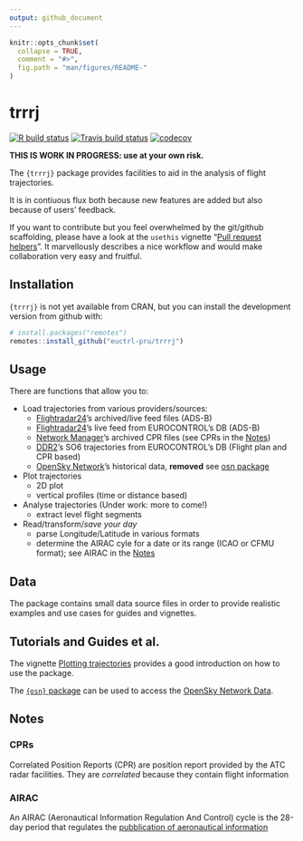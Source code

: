 ```yaml
---
output: github_document
---
```


<!-- README.md is generated from README.Rmd. Please edit that file -->

```r
knitr::opts_chunk$set(
  collapse = TRUE,
  comment = "#>",
  fig.path = "man/figures/README-"
)
```

# trrrj

<!-- badges: start -->
[![R build status](https://github.com/euctrl-pru/trrrj/workflows/Render README/badge.svg)](https://github.com/euctrl-pru/trrrj/actions)
[![Travis build status](https://travis-ci.org/euctrl-pru/trrrj.svg?branch=master)](https://travis-ci.org/euctrl-pru/trrrj)
[![codecov](https://codecov.io/gh/euctrl-pru/trrrj/branch/master/graph/badge.svg)](https://codecov.io/gh/euctrl-pru/trrrj)
<!-- badges: end -->


**THIS IS WORK IN PROGRESS: use at your own risk.**


The `{trrrj}` package provides facilities to aid in the analysis of flight trajectories.

It is in contiuous flux both because new features are added but also because of users'
feedback.

If you want to contribute but you feel overwhelmed by the git/github scaffolding, please have a 
look at the `usethis` vignette "[Pull request helpers][prh]". It marvellously describes
a nice workflow and would make collaboration very easy and fruitful.

[prh]: https://usethis.r-lib.org/articles/articles/pr-functions.html


## Installation

`{trrrj}` is not yet available from CRAN, but you can install the development
version from github with:

```r
# install.packages("remotes")
remotes::install_github("euctrl-pru/trrrj")
```

## Usage

There are functions that allow you to:

* Load trajectories from various providers/sources:
    - [Flightradar24][fr24]'s archived/live feed files (ADS-B)
    - [Flightradar24][fr24]'s live feed from EUROCONTROL's DB (ADS-B)
    - [Network Manager][nm-cfmu]'s archived CPR files (see CPRs in the [Notes])
    - [DDR2][ddr2]'s SO6 trajectories from EUROCONTROL's DB (Flight plan and CPR based)
    - [OpenSky Network][osn]'s historical data, **removed** see [osn package](https://github.com/espinielli/osn)

* Plot trajectories
    - 2D plot
    - vertical profiles (time or distance based)
    
* Analyse trajectories (Under work: more to come!)
    - extract level flight segments

* Read/transform/*save your day*
    - parse Longitude/Latitude in various formats
    - determine the AIRAC cyle for a date or its range (ICAO or CFMU format); see AIRAC in the [Notes]


## Data

The package contains small data source files in order to
provide realistic examples and use cases for guides and vignettes.


## Tutorials and Guides et al.

The vignette [Plotting trajectories](https://trrrj.ansperformance.eu/articles/trrrj-plotting.html)
provides a good introduction on how to use the package.

The [`{osn}` package](https://github.com/espinielli/osn) can be used to access
the [OpenSky Network Data](osn).


## Notes

### CPRs
Correlated Position Reports (CPR) are position report provided by the ATC radar facilities.
They are *correlated* because they contain flight information

### AIRAC
An AIRAC (Aeronautical Information Regulation And Control) cycle is the 28-day period
that regulates the [pubblication of aeronautical information][airac]


[airac]: <https://en.wikipedia.org/wiki/Aeronautical_Information_Publication> "AIP - Aeronautical Information Publication"
[fr24]: <https://www.flightradar24.com/> "Flightradar24"
[ddr2]: <https://www.eurocontrol.int/ddr> "Demand Data Repository - EUROCONTROL"
[nm-cfmu]: <https://www.eurocontrol.int/network-manager> "Network Manager - EUROCONTROL"
[cpr]: <https://ansperformance.eu/acronym/cpr/> "Correlated Position Report"
[osn]: <https://opensky-network.org/> "OpenSky Network"
